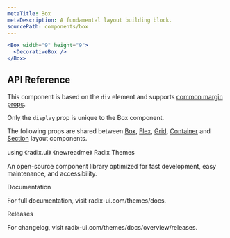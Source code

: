 ```yaml
---
metaTitle: Box
metaDescription: A fundamental layout building block.
sourcePath: components/box
---
```


```jsx live=true
<Box width="9" height="9">
  <DecorativeBox />
</Box>
```

## API Reference

This component is based on the `div` element and supports [common margin props](/themes/docs/theme/layout#margin-props).

Only the `display` prop is unique to the Box component.

<ThemesPropsTable name="box" />

The following props are shared between [Box](./box), [Flex](./flex), [Grid](./grid), [Container](./container) and [Section](./section) layout components.

<ThemesPropsTable name="layout" />

using 《radix.ui》 《newreadme》
Radix Themes

An open-source component library optimized for fast development, easy maintenance, and accessibility.

Documentation

For full documentation, visit radix-ui.com/themes/docs.

Releases

For changelog, visit radix-ui.com/themes/docs/overview/releases.

